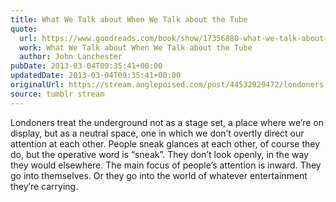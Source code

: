 ```yaml
---
title: What We Talk about When We Talk about the Tube
quote:
  url: https://www.goodreads.com/book/show/17356880-what-we-talk-about-when-we-talk-about-the-tube
  work: What We Talk about When We Talk about the Tube
  author: John Lanchester
pubDate: 2013-03-04T09:35:41+00:00
updatedDate: 2013-03-04T09:35:41+00:00
originalUrl: https://stream.anglepoised.com/post/44532929472/londoners-treat-the-underground-not-as-a-stage
source: tumblr stream
---
```


Londoners treat the underground not as a stage set, a place where we&rsquo;re on display, but as a neutral space, one in which we don&rsquo;t overtly direct our attention at each other. People sneak glances at each other, of course they do, but the operative word is &ldquo;sneak&rdquo;. They don&rsquo;t look openly, in the way they would elsewhere. The main focus of people&rsquo;s attention is inward. They go into themselves. Or they go into the world of whatever entertainment they&rsquo;re carrying.
